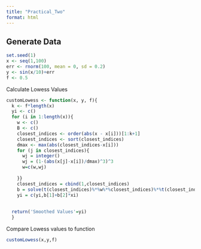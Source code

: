 ```yaml
---
title: "Practical_Two"
format: html
---
```


## Generate Data

```r
set.seed(1)
x <- seq(1,100)
err <- rnorm(100, mean = 0, sd = 0.2)
y <- sin(x/10)+err 
f <- 0.5
```

Calculate Lowess Values

```r
customLowess <- function(x, y, f){
  k <- f*length(x)
  yi <- c()
  for (i in 1:length(x)){
    w <- c()
    B <- c()
    closest_indices <- order(abs(x - x[i]))[1:k+1]
    closest_indices <- sort(closest_indices)
    dmax <- max(abs(closest_indices-x[i])) 
    for (j in closest_indices){
      wj = integer()
      wj = (1-(abs(x[j]-x[i])/dmax)^3)^3  
      w=c(w,wj)
      
    }}
    closest_indices = cbind(1,closest_indices)
    b = solve(t(closest_indices)%*%w%*%closest_indices)%*%t(closest_indices)%*%w%*%y
    yi = c(yi,b[1]+b[2]*xi)
   
  
  return('Smoothed Values'=yi)
  }
```

Compare Lowess values to function

```r
customLowess(x,y,f)
```

